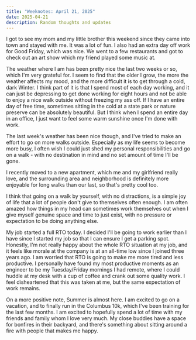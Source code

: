 ```yaml
---
title: "Weeknotes: April 21, 2025"
date: 2025-04-21
description: Random thoughts and updates
---
```


I got to see my mom and my little brother this weekend since they came into town and stayed with me. It was a lot of fun. I also had an extra day off work for Good Friday, which was nice. We went to a few restaurants and got to check out an art show which my friend played some music at. 

The weather where I am has been pretty nice the last two weeks or so, which I'm very grateful for. I seem to find that the older I grow, the more the weather affects my mood, and the more difficult it is to get through a cold, dark Winter. I think part of it is that I spend most of each day working, and it can just be depressing to get done working for eight hours and not be able to enjoy a nice walk outside without freezing my ass off. If I have an entire day of free time, sometimes sitting in the cold at a state park or nature preserve can be absolutely beautiful. But I think when I spend an entire day in an office, I just want to feel some warm sunshine once I'm done with work. 

The last week's weather has been nice though, and I've tried to make an effort to go on more walks outside. Especially as my life seems to become more busy, I often wish I could just shed my personal responsibilities and go on a walk - with no destination in mind and no set amount of time I'll be gone.

I recently moved to a new apartment, which me and my girlfriend really love, and the surrounding area and neighborhood is definitely more enjoyable for long walks than our last, so that's pretty cool too.

I think that going on a walk by yourself, with no distractions, is a simple joy of life that a lot of people don't give to themselves often enough. I am often amazed how things in my head can sometimes work themselves out when I give myself genuine space and time to just exist, with no pressure or expectation to be doing anything else.

My job started a full RTO today. I decided I'll be going to work earlier than I have since I started my job so that I can ensure I get a parking spot. Honestly, I'm not really happy about the whole RTO situation at my job, and it feels like morale at the company is at an all-time low since I joined three years ago. I am worried that RTO is going to make me more tired and less productive. I personally have found my most productive moments as an engineer to be my Tuesday/Friday mornings I had remote, where I could huddle at my desk with a cup of coffee and crank out some quality work. I feel disheartened that this was taken at me, but the same expectation of work remains. 

On a more positive note, Summer is almost here. I am excited to go on a vacation, and to finally run in the Columbus 10k, which I've been training for the last few months. I am excited to hopefully spend a lot of time with my friends and family whom I love very much. My close buddies have a space for bonfires in their backyard, and there's something about sitting around a fire with people that makes me happy. 
